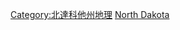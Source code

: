 {{Commonscat|Rivers of North Dakota}}

[[Category:北達科他州地理|Category:北達科他州地理]]
[[Category:美國各州河流|North Dakota]]